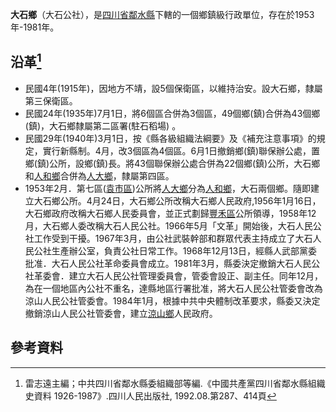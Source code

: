 '''大石鄉'''（大石公社），是[[四川省|四川省]][[鄰水縣|鄰水縣]]下轄的一個鄉鎮級行政單位，存在於1953年-1981年。

== 沿革<ref>雷志遠主編；中共四川省鄰水縣委組織部等編.《中國共產黨四川省鄰水縣組織史資料 1926-1987》.四川人民出版社, 1992.08.第287、414頁</ref>==
* 民國4年(1915年)，因地方不靖，設5個保衛區，以維持治安。設大石鄉，隸屬第三保衛區。
* 民國24年(1935年)7月1日，將6個區合併為3個區，49個鄉(鎮)合併為43個鄉(鎮)，大石鄉隸屬第二區署(駐石稻場) 。
* 民國29年(1940年)3月1日，按《縣各級組織法綱要》及《補充注意事項》的規定，實行新縣制。4月，改3個區為4個區。6月1日撤銷鄉(鎮)聯保辦公處，置鄉(鎮)公所，設鄉(鎮)長。將43個聯保辦公處合併為22個鄉(鎮)公所，大石鄉和[[人和鄉_(鄰水縣)|人和鄉]]合併為[[人大鄉|人大鄉]]，隸屬第四區。
* 1953年2月．第七區([[袁市區|袁市區]])公所將[[人大鄉|人大鄉]]分為[[人和鄉_(鄰水縣)|人和鄉]]，大石兩個鄉。隨即建立大石鄉公所。4月24日，大石鄉公所改稱大石鄉人民政府,1956年1月16日，大石鄉政府改稱大石鄉人民委員會，並正式劃歸[[豐禾區|豐禾區]]公所領導，1958年12月，大石鄉人委改稱大石人民公社。1966年5月「文革」開始後，大石人民公社工作受到干擾。1967年3月，由公社武裝幹部和群眾代表主持成立了大石人民公社生產辦公室，負責公社日常工作。1968年12月13日，經縣人武部黨委批准．大石人民公社革命委員會成立。1981年3月，縣委決定撤銷大石人民公社革委會．建立大石人民公社管理委員會，管委會設正、副主任。同年12月，為在一個地區內公社不重名，達縣地區行署批准，將大石人民公社管委會改為涼山人民公社管委會。1984年1月，根據中共中央體制改革要求，縣委又決定撤銷涼山人民公社管委會，建立[[涼山鄉_(鄰水縣)|涼山鄉]]人民政府。

== 參考資料 ==
{{reflist}}

{{行政區劃小作品}}
{{鄰水縣行政區劃（1953年9月4日至1955年3月5日）}}
{{鄰水縣行政區劃（1955年3月5日至1956年1月24日）}}
{{鄰水縣行政區劃（1956年1月24日至1963年5月25日）}}
{{鄰水縣行政區劃（1963年5月25日至1993年12月31日）}}
{{鄰水縣行政區劃}}
